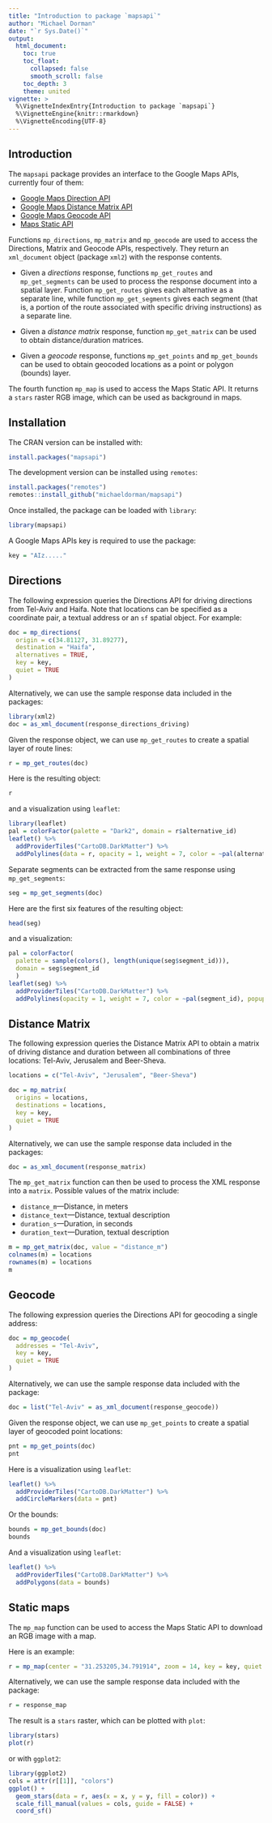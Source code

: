 ```yaml
---
title: "Introduction to package `mapsapi`"
author: "Michael Dorman"
date: "`r Sys.Date()`"
output:
  html_document:
    toc: true
    toc_float:
      collapsed: false
      smooth_scroll: false
    toc_depth: 3
    theme: united
vignette: >
  %\VignetteIndexEntry{Introduction to package `mapsapi`}
  %\VignetteEngine{knitr::rmarkdown}
  %\VignetteEncoding{UTF-8}
---
```


<style>
/* resize the widget container */
.leaflet { 
  width: 100% !important;
}

/* center the widget */
div.svg-container {
  margin: auto !important;
}
</style>

## Introduction

The `mapsapi` package provides an interface to the Google Maps APIs, currently four of them:

* <a href="https://developers.google.com/maps/documentation/directions/" target="_blank">Google Maps Direction API</a>
* <a href="https://developers.google.com/maps/documentation/distance-matrix/" target="_blank">Google Maps Distance Matrix API</a>
* <a href="https://developers.google.com/maps/documentation/geocoding/" target="_blank">Google Maps Geocode API</a>
* <a href="https://developers.google.com/maps/documentation/maps-static/" target="_blank">Maps Static API</a>

Functions `mp_directions`, `mp_matrix` and `mp_geocode` are used to access the Directions, Matrix and Geocode APIs, respectively. They return an `xml_document` object (package `xml2`) with the response contents.  

* Given a *directions* response, functions `mp_get_routes` and `mp_get_segments` can be used to process the response document into a spatial layer. Function `mp_get_routes` gives each alternative as a separate line, while function `mp_get_segments` gives each segment (that is, a portion of the route associated with specific driving instructions) as a separate line. 

* Given a *distance matrix* response, function `mp_get_matrix` can be used to obtain distance/duration matrices.

* Given a *geocode* response, functions `mp_get_points` and `mp_get_bounds` can be used to obtain geocoded locations as a point or polygon (bounds) layer. 

The fourth function `mp_map` is used to access the Maps Static API. It returns a `stars` raster RGB image, which can be used as background in maps.

## Installation

The CRAN version can be installed with:

```r
install.packages("mapsapi")
```

The development version can be installed using `remotes`:

```r
install.packages("remotes")
remotes::install_github("michaeldorman/mapsapi")
```

Once installed, the package can be loaded with `library`:

```r
library(mapsapi)
```

A Google Maps APIs key is required to use the package:

```r
key = "AIz....."
```


## Directions

The following expression queries the Directions API for driving directions from Tel-Aviv and Haifa. Note that locations can be specified as a coordinate pair, a textual address or an `sf` spatial object. For example:

```r
doc = mp_directions(
  origin = c(34.81127, 31.89277),
  destination = "Haifa",
  alternatives = TRUE,
  key = key,
  quiet = TRUE
)
```

Alternatively, we can use the sample response data included in the packages:

```r
library(xml2)
doc = as_xml_document(response_directions_driving)
```

Given the response object, we can use `mp_get_routes` to create a spatial layer of route lines:

```r
r = mp_get_routes(doc)
```

Here is the resulting object:

```r
r
```

and a visualization using `leaflet`:

```r
library(leaflet)
pal = colorFactor(palette = "Dark2", domain = r$alternative_id)
leaflet() %>% 
  addProviderTiles("CartoDB.DarkMatter") %>%
  addPolylines(data = r, opacity = 1, weight = 7, color = ~pal(alternative_id))
```

Separate segments can be extracted from the same response using `mp_get_segments`:

```r
seg = mp_get_segments(doc)
```

Here are the first six features of the resulting object:

```r
head(seg)
```

and a visualization:

```r
pal = colorFactor(
  palette = sample(colors(), length(unique(seg$segment_id))), 
  domain = seg$segment_id
  )
leaflet(seg) %>% 
  addProviderTiles("CartoDB.DarkMatter") %>%
  addPolylines(opacity = 1, weight = 7, color = ~pal(segment_id), popup = ~instructions)
```

## Distance Matrix

The following expression queries the Distance Matrix API to obtain a matrix of driving distance and duration between all combinations of three locations: Tel-Aviv, Jerusalem and Beer-Sheva. 

```r
locations = c("Tel-Aviv", "Jerusalem", "Beer-Sheva")
```

```r
doc = mp_matrix(
  origins = locations,
  destinations = locations,
  key = key,
  quiet = TRUE
)
```

Alternatively, we can use the sample response data included in the packages:

```r
doc = as_xml_document(response_matrix)
```

The `mp_get_matrix` function can then be used to process the XML response into a `matrix`. Possible values of the matrix include:

* `distance_m`---Distance, in meters
* `distance_text`---Distance, textual description
* `duration_s`---Duration, in seconds
* `duration_text`---Duration, textual description

```r
m = mp_get_matrix(doc, value = "distance_m")
colnames(m) = locations
rownames(m) = locations
m
```

## Geocode

The following expression queries the Directions API for geocoding a single address:

```r
doc = mp_geocode(
  addresses = "Tel-Aviv",
  key = key,
  quiet = TRUE
)
```

Alternatively, we can use the sample response data included with the package:

```r
doc = list("Tel-Aviv" = as_xml_document(response_geocode))
```

Given the response object, we can use `mp_get_points` to create a spatial layer of geocoded point locations:

```r
pnt = mp_get_points(doc)
pnt
```

Here is a visualization using `leaflet`:

```r
leaflet() %>% 
  addProviderTiles("CartoDB.DarkMatter") %>%
  addCircleMarkers(data = pnt)
```

Or the bounds:

```r
bounds = mp_get_bounds(doc)
bounds
```

And a visualization using `leaflet`:

```r
leaflet() %>% 
  addProviderTiles("CartoDB.DarkMatter") %>%  
  addPolygons(data = bounds)
```

## Static maps

The `mp_map` function can be used to access the Maps Static API to download an RGB image with a map.

Here is an example:

```r
r = mp_map(center = "31.253205,34.791914", zoom = 14, key = key, quiet = TRUE)
```

Alternatively, we can use the sample response data included with the package:

```r
r = response_map
```

The result is a `stars` raster, which can be plotted with `plot`:

```r
library(stars)
plot(r)
```

or with `ggplot2`:

```r
library(ggplot2)
cols = attr(r[[1]], "colors")
ggplot() +
  geom_stars(data = r, aes(x = x, y = y, fill = color)) +
  scale_fill_manual(values = cols, guide = FALSE) +
  coord_sf()
```
